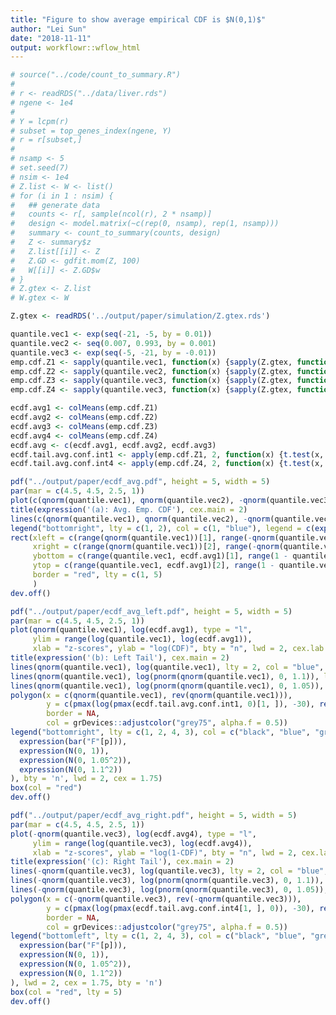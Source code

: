 ```yaml
---
title: "Figure to show average empirical CDF is $N(0,1)$"
author: "Lei Sun"
date: "2018-11-11"
output: workflowr::wflow_html
---
```


```r
# source("../code/count_to_summary.R")
# 
# r <- readRDS("../data/liver.rds")
# ngene <- 1e4
# 
# Y = lcpm(r)
# subset = top_genes_index(ngene, Y)
# r = r[subset,]
# 
# nsamp <- 5
# set.seed(7)
# nsim <- 1e4
# Z.list <- W <- list()
# for (i in 1 : nsim) {
#   ## generate data
#   counts <- r[, sample(ncol(r), 2 * nsamp)]
#   design <- model.matrix(~c(rep(0, nsamp), rep(1, nsamp)))
#   summary <- count_to_summary(counts, design)
#   Z <- summary$z
#   Z.list[[i]] <- Z
#   Z.GD <- gdfit.mom(Z, 100)
#   W[[i]] <- Z.GD$w
# }
# Z.gtex <- Z.list
# W.gtex <- W
```

```r
Z.gtex <- readRDS('../output/paper/simulation/Z.gtex.rds')
```

```r
quantile.vec1 <- exp(seq(-21, -5, by = 0.01))
quantile.vec2 <- seq(0.007, 0.993, by = 0.001)
quantile.vec3 <- exp(seq(-5, -21, by = -0.01))
emp.cdf.Z1 <- sapply(quantile.vec1, function(x) {sapply(Z.gtex, function(y) mean(y <= qnorm(x)))})
emp.cdf.Z2 <- sapply(quantile.vec2, function(x) {sapply(Z.gtex, function(y) mean(y <= qnorm(x)))})
emp.cdf.Z3 <- sapply(quantile.vec3, function(x) {sapply(Z.gtex, function(y) mean(y <= -qnorm(x)))})
emp.cdf.Z4 <- sapply(quantile.vec3, function(x) {sapply(Z.gtex, function(y) mean(y > -qnorm(x)))})
```

```r
ecdf.avg1 <- colMeans(emp.cdf.Z1)
ecdf.avg2 <- colMeans(emp.cdf.Z2)
ecdf.avg3 <- colMeans(emp.cdf.Z3)
ecdf.avg4 <- colMeans(emp.cdf.Z4)
ecdf.avg <- c(ecdf.avg1, ecdf.avg2, ecdf.avg3)
ecdf.tail.avg.conf.int1 <- apply(emp.cdf.Z1, 2, function(x) {t.test(x, conf.level = 0.999)$conf.int})
ecdf.tail.avg.conf.int4 <- apply(emp.cdf.Z4, 2, function(x) {t.test(x, conf.level = 0.999)$conf.int})
```

```r
pdf("../output/paper/ecdf_avg.pdf", height = 5, width = 5)
par(mar = c(4.5, 4.5, 2.5, 1))
plot(c(qnorm(quantile.vec1), qnorm(quantile.vec2), -qnorm(quantile.vec3)), ecdf.avg, type = "l", xlab = "z-scores", ylab = "CDF", cex.lab = 2, lwd = 2)
title(expression('(a): Avg. Emp. CDF'), cex.main = 2)
lines(c(qnorm(quantile.vec1), qnorm(quantile.vec2), -qnorm(quantile.vec3)), c(quantile.vec1, quantile.vec2, pnorm(-qnorm(quantile.vec3))), lty = 2, col = "blue", lwd = 2)
legend("bottomright", lty = c(1, 2), col = c(1, "blue"), legend = c(expression(bar("F"[p])), expression('N(0,1)')), lwd = 2, cex = 2, bty = 'n')
rect(xleft = c(range(qnorm(quantile.vec1))[1], range(-qnorm(quantile.vec3))[1]),
     xright = c(range(qnorm(quantile.vec1))[2], range(-qnorm(quantile.vec3))[2]),
     ybottom = c(range(quantile.vec1, ecdf.avg1)[1], range(1 - quantile.vec3, 1 - ecdf.avg4)[1]),
     ytop = c(range(quantile.vec1, ecdf.avg1)[2], range(1 - quantile.vec3, 1 - ecdf.avg4)[2]),
     border = "red", lty = c(1, 5)
     )
dev.off()
```

```r
pdf("../output/paper/ecdf_avg_left.pdf", height = 5, width = 5)
par(mar = c(4.5, 4.5, 2.5, 1))
plot(qnorm(quantile.vec1), log(ecdf.avg1), type = "l",
     ylim = range(log(quantile.vec1), log(ecdf.avg1)),
     xlab = "z-scores", ylab = "log(CDF)", bty = "n", lwd = 2, cex.lab = 2)
title(expression('(b): Left Tail'), cex.main = 2)
lines(qnorm(quantile.vec1), log(quantile.vec1), lty = 2, col = "blue", lwd = 2)
lines(qnorm(quantile.vec1), log(pnorm(qnorm(quantile.vec1), 0, 1.1)), lty = 3, col = "orange", lwd = 2)
lines(qnorm(quantile.vec1), log(pnorm(qnorm(quantile.vec1), 0, 1.05)), lty = 4, col = "green", lwd = 2)
polygon(x = c(qnorm(quantile.vec1), rev(qnorm(quantile.vec1))),
        y = c(pmax(log(pmax(ecdf.tail.avg.conf.int1, 0)[1, ]), -30), rev(log(pmax(ecdf.tail.avg.conf.int1, 0)[2, ]))),
        border = NA,
        col = grDevices::adjustcolor("grey75", alpha.f = 0.5))
legend("bottomright", lty = c(1, 2, 4, 3), col = c("black", "blue", "green", "orange"), legend = c(
  expression(bar("F"[p])),
  expression(N(0, 1)),
  expression(N(0, 1.05^2)),
  expression(N(0, 1.1^2))
), bty = 'n', lwd = 2, cex = 1.75)
box(col = "red")
dev.off()
```

```r
pdf("../output/paper/ecdf_avg_right.pdf", height = 5, width = 5)
par(mar = c(4.5, 4.5, 2.5, 1))
plot(-qnorm(quantile.vec3), log(ecdf.avg4), type = "l",
     ylim = range(log(quantile.vec3), log(ecdf.avg4)),
     xlab = "z-scores", ylab = "log(1-CDF)", bty = "n", lwd = 2, cex.lab = 2)
title(expression('(c): Right Tail'), cex.main = 2)
lines(-qnorm(quantile.vec3), log(quantile.vec3), lty = 2, col = "blue", lwd = 2)
lines(-qnorm(quantile.vec3), log(pnorm(qnorm(quantile.vec3), 0, 1.1)), lty = 3, lwd = 2, col = "orange")
lines(-qnorm(quantile.vec3), log(pnorm(qnorm(quantile.vec3), 0, 1.05)), lty = 4, lwd = 2, col = "green")
polygon(x = c(-qnorm(quantile.vec3), rev(-qnorm(quantile.vec3))),
        y = c(pmax(log(pmax(ecdf.tail.avg.conf.int4[1, ], 0)), -30), rev(log(ecdf.tail.avg.conf.int4[2, ]))),
        border = NA,
        col = grDevices::adjustcolor("grey75", alpha.f = 0.5))
legend("bottomleft", lty = c(1, 2, 4, 3), col = c("black", "blue", "green", "orange"), legend = c(
  expression(bar("F"[p])),
  expression(N(0, 1)),
  expression(N(0, 1.05^2)),
  expression(N(0, 1.1^2))
), lwd = 2, cex = 1.75, bty = 'n')
box(col = "red", lty = 5)
dev.off()
```
